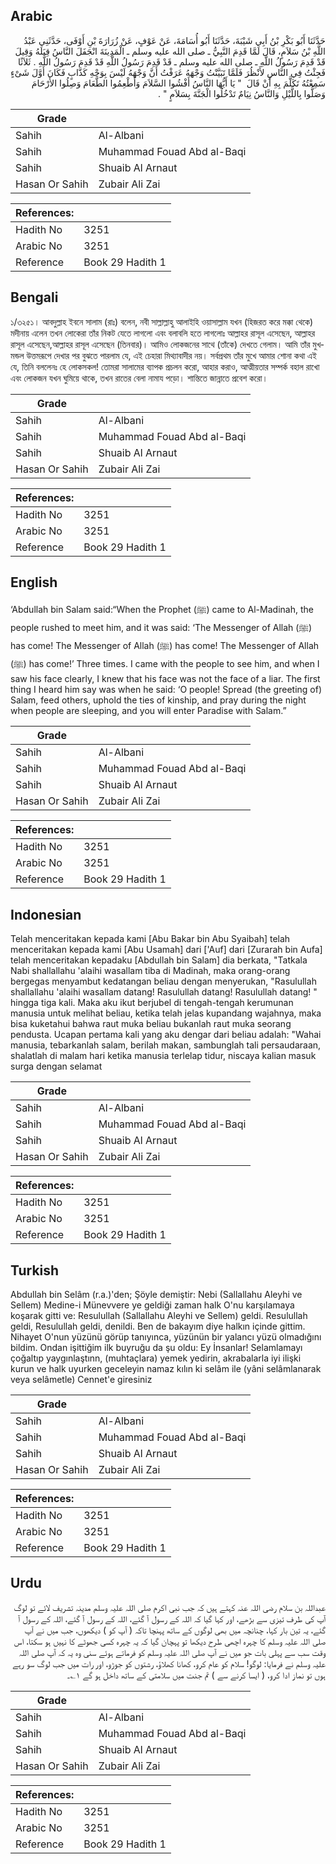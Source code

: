 ## Arabic


<div dir="rtl" lang="ar" style={{fontSize:'larger',backgroundColor:'#f8f9fa',padding:20}}>
حَدَّثَنَا أَبُو بَكْرِ بْنُ أَبِي شَيْبَةَ، حَدَّثَنَا أَبُو أُسَامَةَ، عَنْ عَوْفٍ، عَنْ زُرَارَةَ بْنِ أَوْفَى، حَدَّثَنِي عَبْدُ اللَّهِ بْنُ سَلاَمٍ، قَالَ لَمَّا قَدِمَ النَّبِيُّ ـ صلى الله عليه وسلم ـ الْمَدِينَةَ انْجَفَلَ النَّاسُ قِبَلَهُ وَقِيلَ قَدْ قَدِمَ رَسُولُ اللَّهِ ـ صلى الله عليه وسلم ـ قَدْ قَدِمَ رَسُولُ اللَّهِ قَدْ قَدِمَ رَسُولُ اللَّهِ ‏.‏ ثَلاَثًا فَجِئْتُ فِي النَّاسِ لأَنْظُرَ فَلَمَّا تَبَيَّنْتُ وَجْهَهُ عَرَفْتُ أَنَّ وَجْهَهُ لَيْسَ بِوَجْهِ كَذَّابٍ فَكَانَ أَوَّلَ شَىْءٍ سَمِعْتُهُ تَكَلَّمَ بِهِ أَنْ قَالَ ‏ "‏ يَا أَيُّهَا النَّاسُ أَفْشُوا السَّلاَمَ وَأَطْعِمُوا الطَّعَامَ وَصِلُوا الأَرْحَامَ وَصَلُّوا بِاللَّيْلِ وَالنَّاسُ نِيَامٌ تَدْخُلُوا الْجَنَّةَ بِسَلاَمٍ ‏"‏ ‏.‏
</div>
<div style={{backgroundColor:'#f8f9fa',padding:20, marginBottom: 10}}><table> <thead> <tr> <th>Grade</th> <th></th> </tr> </thead> <tbody> <tr><td>Sahih</td><td>Al-Albani</td></tr><tr><td>Sahih</td><td>Muhammad Fouad Abd al-Baqi</td></tr><tr><td>Sahih</td><td>Shuaib Al Arnaut</td></tr><tr><td>Hasan Or Sahih</td><td>Zubair Ali Zai</td></tr></tbody></table><table> <thead> <tr> <th>References:</th> <th></th> </tr> </thead> <tbody><tr><td>Hadith No</td><td>3251</td></tr><tr><td>Arabic No</td><td>3251</td></tr><tr><td>Reference</td><td>Book 29 Hadith 1</td></tr></tbody></table></div>

## Bengali


<div dir="ltr" lang="bn" style={{fontSize:'larger',backgroundColor:'#f8f9fa',padding:20}}>
১/৩২৫১। আবদুল্লাহ ইবনে সালাম (রাঃ) বলেন, নবী সাল্লাল্লাহু আলাইহি ওয়াসাল্লাম যখন (হিজরত করে মক্কা থেকে) মদীনায় এলেন তখন লোকেরা তাঁর নিকট যেতে লাগলো এবং বলাবলি হতে লাগলোঃ আল্লাহর রাসূল এসেছেন, আল্লাহর রাসূল এসেছেন,আল্লাহর রাসূল এসেছেন (তিনবার)। আমিও লোকজনের সাথে (তাঁকে) দেখতে গেলাম। আমি তাঁর মুখমন্ডল উত্তমরূপে দেখার পর বুঝতে পারলাম যে, এই চেহারা মিথ্যাবাদীর নয়। সর্বপ্রথম তাঁর মুখে আমার শোনা কথা এই যে, তিনি বললেনঃ হে লোকসকল! তোমরা সালামের ব্যাপক প্রচলন করো, আহার করাও, আত্মীয়তার সম্পর্ক বহাল রাখো এবং লোকজন যখন ঘুমিয়ে থাকে, তখন রাতের বেলা নামায পড়ো। শান্তিতে জান্নাতে প্রবেশ করো।
</div>
<div style={{backgroundColor:'#f8f9fa',padding:20, marginBottom: 10}}><table> <thead> <tr> <th>Grade</th> <th></th> </tr> </thead> <tbody> <tr><td>Sahih</td><td>Al-Albani</td></tr><tr><td>Sahih</td><td>Muhammad Fouad Abd al-Baqi</td></tr><tr><td>Sahih</td><td>Shuaib Al Arnaut</td></tr><tr><td>Hasan Or Sahih</td><td>Zubair Ali Zai</td></tr></tbody></table><table> <thead> <tr> <th>References:</th> <th></th> </tr> </thead> <tbody><tr><td>Hadith No</td><td>3251</td></tr><tr><td>Arabic No</td><td>3251</td></tr><tr><td>Reference</td><td>Book 29 Hadith 1</td></tr></tbody></table></div>

## English


<div dir="ltr" lang="en" style={{fontSize:'larger',backgroundColor:'#f8f9fa',padding:20}}>
‘Abdullah bin Salam said:“When the Prophet (ﷺ) came to Al-Madinah, the people rushed to meet him, and it was said: ‘The Messenger of Allah (ﷺ) has come! The Messenger of Allah (ﷺ) has come! The Messenger of Allah (ﷺ) has come!’ Three times. I came with the people to see him, and when I saw his face clearly, I knew that his face was not the face of a liar. The first thing I heard him say was when he said: ‘O people! Spread (the greeting of) Salam, feed others, uphold the ties of kinship, and pray during the night when people are sleeping, and you will enter Paradise with Salam.”
</div>
<div style={{backgroundColor:'#f8f9fa',padding:20, marginBottom: 10}}><table> <thead> <tr> <th>Grade</th> <th></th> </tr> </thead> <tbody> <tr><td>Sahih</td><td>Al-Albani</td></tr><tr><td>Sahih</td><td>Muhammad Fouad Abd al-Baqi</td></tr><tr><td>Sahih</td><td>Shuaib Al Arnaut</td></tr><tr><td>Hasan Or Sahih</td><td>Zubair Ali Zai</td></tr></tbody></table><table> <thead> <tr> <th>References:</th> <th></th> </tr> </thead> <tbody><tr><td>Hadith No</td><td>3251</td></tr><tr><td>Arabic No</td><td>3251</td></tr><tr><td>Reference</td><td>Book 29 Hadith 1</td></tr></tbody></table></div>

## Indonesian


<div dir="ltr" lang="id" style={{fontSize:'larger',backgroundColor:'#f8f9fa',padding:20}}>
Telah menceritakan kepada kami [Abu Bakar bin Abu Syaibah] telah menceritakan kepada kami [Abu Usamah] dari ['Auf] dari [Zurarah bin Aufa] telah menceritakan kepadaku [Abdullah bin Salam] dia berkata, "Tatkala Nabi shallallahu 'alaihi wasallam tiba di Madinah, maka orang-orang bergegas menyambut kedatangan beliau dengan menyerukan, "Rasulullah shallallahu 'alaihi wasallam datang! Rasulullah datang! Rasulullah datang! " hingga tiga kali. Maka aku ikut berjubel di tengah-tengah kerumunan manusia untuk melihat beliau, ketika telah jelas kupandang wajahnya, maka bisa kuketahui bahwa raut muka beliau bukanlah raut muka seorang pendusta. Ucapan pertama kali yang aku dengar dari beliau adalah: "Wahai manusia, tebarkanlah salam, berilah makan, sambunglah tali persaudaraan, shalatlah di malam hari ketika manusia terlelap tidur, niscaya kalian masuk surga dengan selamat
</div>
<div style={{backgroundColor:'#f8f9fa',padding:20, marginBottom: 10}}><table> <thead> <tr> <th>Grade</th> <th></th> </tr> </thead> <tbody> <tr><td>Sahih</td><td>Al-Albani</td></tr><tr><td>Sahih</td><td>Muhammad Fouad Abd al-Baqi</td></tr><tr><td>Sahih</td><td>Shuaib Al Arnaut</td></tr><tr><td>Hasan Or Sahih</td><td>Zubair Ali Zai</td></tr></tbody></table><table> <thead> <tr> <th>References:</th> <th></th> </tr> </thead> <tbody><tr><td>Hadith No</td><td>3251</td></tr><tr><td>Arabic No</td><td>3251</td></tr><tr><td>Reference</td><td>Book 29 Hadith 1</td></tr></tbody></table></div>

## Turkish


<div dir="ltr" lang="tr" style={{fontSize:'larger',backgroundColor:'#f8f9fa',padding:20}}>
Abdullah bin Selâm (r.a.)'den; Şöyle demiştir: Nebi (Sallallahu Aleyhi ve Sellem) Medine-i Münevvere ye geldiği zaman halk O'nu karşılamaya koşarak gitti ve: Resulullah (Sallallahu Aleyhi ve Sellem) geldi. Resulullah geldi, Resulullah geldi, denildi. Ben de bakayım diye halkın içinde gittim. Nihayet O'nun yüzünü görüp tanıyınca, yüzünün bir yalancı yüzü olmadığını bildim. Ondan işittiğim ilk buyruğu da şu oldu: Ey İnsanlar! Selamlamayı çoğaltıp yaygınlaştınn, (muhtaçlara) yemek yedirin, akrabalarla iyi ilişki kurun ve halk uyurken geceleyin namaz kılın ki selâm ile (yâni selâmlanarak veya selâmetle) Cennet'e giresiniz
</div>
<div style={{backgroundColor:'#f8f9fa',padding:20, marginBottom: 10}}><table> <thead> <tr> <th>Grade</th> <th></th> </tr> </thead> <tbody> <tr><td>Sahih</td><td>Al-Albani</td></tr><tr><td>Sahih</td><td>Muhammad Fouad Abd al-Baqi</td></tr><tr><td>Sahih</td><td>Shuaib Al Arnaut</td></tr><tr><td>Hasan Or Sahih</td><td>Zubair Ali Zai</td></tr></tbody></table><table> <thead> <tr> <th>References:</th> <th></th> </tr> </thead> <tbody><tr><td>Hadith No</td><td>3251</td></tr><tr><td>Arabic No</td><td>3251</td></tr><tr><td>Reference</td><td>Book 29 Hadith 1</td></tr></tbody></table></div>

## Urdu


<div dir="rtl" lang="ur" style={{fontSize:'larger',backgroundColor:'#f8f9fa',padding:20}}>
عبداللہ بن سلام رضی اللہ عنہ کہتے ہیں کہ جب نبی اکرم صلی اللہ علیہ وسلم مدینہ تشریف لائے تو لوگ آپ کی طرف تیزی سے بڑھے، اور کہا گیا کہ اللہ کے رسول آ گئے، اللہ کے رسول آ گئے، اللہ کے رسول آ گئے، یہ تین بار کہا، چنانچہ میں بھی لوگوں کے ساتھ پہنچا تاکہ ( آپ کو ) دیکھوں، جب میں نے آپ صلی اللہ علیہ وسلم کا چہرہ اچھی طرح دیکھا تو پہچان گیا کہ یہ چہرہ کسی جھوٹے کا نہیں ہو سکتا، اس وقت سب سے پہلی بات جو میں نے آپ صلی اللہ علیہ وسلم کو فرماتے ہوئے سنی وہ یہ کہ آپ صلی اللہ علیہ وسلم نے فرمایا: لوگو! سلام کو عام کرو، کھانا کھلاؤ، رشتوں کو جوڑو، اور رات میں جب لوگ سو رہے ہوں تو نماز ادا کرو، ( ایسا کرنے سے ) تم جنت میں سلامتی کے ساتھ داخل ہو گے ۱؎۔
</div>
<div style={{backgroundColor:'#f8f9fa',padding:20, marginBottom: 10}}><table> <thead> <tr> <th>Grade</th> <th></th> </tr> </thead> <tbody> <tr><td>Sahih</td><td>Al-Albani</td></tr><tr><td>Sahih</td><td>Muhammad Fouad Abd al-Baqi</td></tr><tr><td>Sahih</td><td>Shuaib Al Arnaut</td></tr><tr><td>Hasan Or Sahih</td><td>Zubair Ali Zai</td></tr></tbody></table><table> <thead> <tr> <th>References:</th> <th></th> </tr> </thead> <tbody><tr><td>Hadith No</td><td>3251</td></tr><tr><td>Arabic No</td><td>3251</td></tr><tr><td>Reference</td><td>Book 29 Hadith 1</td></tr></tbody></table></div>